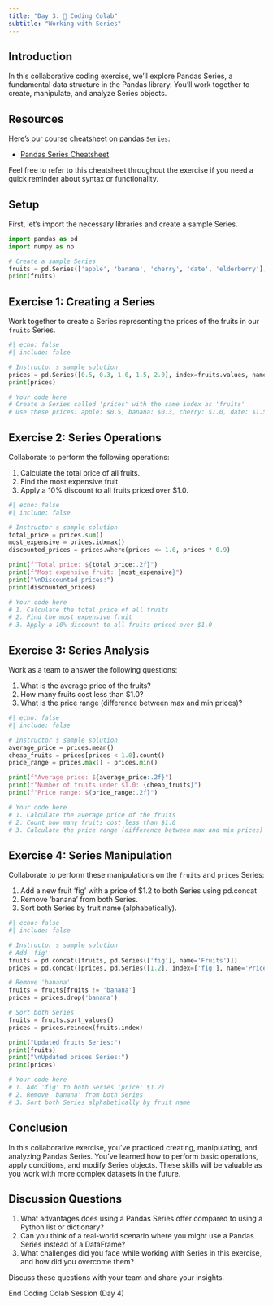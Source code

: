 ```yaml
---
title: "Day 3: 🙌 Coding Colab"
subtitle: "Working with Series"
---
```


## Introduction

In this collaborative coding exercise, we'll explore Pandas Series, a fundamental data structure in the Pandas library. You'll work together to create, manipulate, and analyze Series objects.

## Resources

Here's our course cheatsheet on pandas `Series`:

- [Pandas Series Cheatsheet](../cheatsheets/pandas_series.qmd)

Feel free to refer to this cheatsheet throughout the exercise if you need a quick reminder about syntax or functionality.

## Setup

First, let's import the necessary libraries and create a sample Series.

```python
import pandas as pd
import numpy as np

# Create a sample Series
fruits = pd.Series(['apple', 'banana', 'cherry', 'date', 'elderberry'], name='Fruits')
print(fruits)
```

## Exercise 1: Creating a Series

Work together to create a Series representing the prices of the fruits in our `fruits` Series.

```python
#| echo: false
#| include: false

# Instructor's sample solution
prices = pd.Series([0.5, 0.3, 1.0, 1.5, 2.0], index=fruits.values, name='Prices')
print(prices)
```

```python
# Your code here
# Create a Series called 'prices' with the same index as 'fruits'
# Use these prices: apple: $0.5, banana: $0.3, cherry: $1.0, date: $1.5, elderberry: $2.0

```

## Exercise 2: Series Operations

Collaborate to perform the following operations:

1. Calculate the total price of all fruits.
2. Find the most expensive fruit.
3. Apply a 10% discount to all fruits priced over $1.0.

```python
#| echo: false
#| include: false

# Instructor's sample solution
total_price = prices.sum()
most_expensive = prices.idxmax()
discounted_prices = prices.where(prices <= 1.0, prices * 0.9)

print(f"Total price: ${total_price:.2f}")
print(f"Most expensive fruit: {most_expensive}")
print("\nDiscounted prices:")
print(discounted_prices)
```

```python
# Your code here
# 1. Calculate the total price of all fruits
# 2. Find the most expensive fruit
# 3. Apply a 10% discount to all fruits priced over $1.0

```

## Exercise 3: Series Analysis

Work as a team to answer the following questions:

1. What is the average price of the fruits?
2. How many fruits cost less than $1.0?
3. What is the price range (difference between max and min prices)?

```python
#| echo: false
#| include: false

# Instructor's sample solution
average_price = prices.mean()
cheap_fruits = prices[prices < 1.0].count()
price_range = prices.max() - prices.min()

print(f"Average price: ${average_price:.2f}")
print(f"Number of fruits under $1.0: {cheap_fruits}")
print(f"Price range: ${price_range:.2f}")
```

```python
# Your code here
# 1. Calculate the average price of the fruits
# 2. Count how many fruits cost less than $1.0
# 3. Calculate the price range (difference between max and min prices)

```

## Exercise 4: Series Manipulation

Collaborate to perform these manipulations on the `fruits` and `prices` Series:

1. Add a new fruit 'fig' with a price of $1.2 to both Series using pd.concat
2. Remove 'banana' from both Series.
3. Sort both Series by fruit name (alphabetically).

```python
#| echo: false
#| include: false

# Instructor's sample solution
# Add 'fig'
fruits = pd.concat([fruits, pd.Series(['fig'], name='Fruits')])
prices = pd.concat([prices, pd.Series([1.2], index=['fig'], name='Prices')])

# Remove 'banana'
fruits = fruits[fruits != 'banana']
prices = prices.drop('banana')

# Sort both Series
fruits = fruits.sort_values()
prices = prices.reindex(fruits.index)

print("Updated fruits Series:")
print(fruits)
print("\nUpdated prices Series:")
print(prices)
```

```python
# Your code here
# 1. Add 'fig' to both Series (price: $1.2)
# 2. Remove 'banana' from both Series
# 3. Sort both Series alphabetically by fruit name

```

## Conclusion

In this collaborative exercise, you've practiced creating, manipulating, and analyzing Pandas Series. You've learned how to perform basic operations, apply conditions, and modify Series objects. These skills will be valuable as you work with more complex datasets in the future.

## Discussion Questions

1. What advantages does using a Pandas Series offer compared to using a Python list or dictionary?
2. Can you think of a real-world scenario where you might use a Pandas Series instead of a DataFrame?
3. What challenges did you face while working with Series in this exercise, and how did you overcome them?

Discuss these questions with your team and share your insights.

::: {.center-text .body-text-xl .teal-text}
End Coding Colab Session (Day 4)
:::

